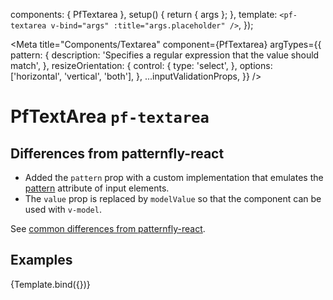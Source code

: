 

  components: { PfTextarea },
  setup() {
    return { args };
  },
  template: `
    <pf-textarea v-bind="args" :title="args.placeholder" />
  `,
});


<Meta title="Components/Textarea" component={PfTextarea} argTypes={{
    pattern: {
      description: 'Specifies a regular expression that the value should match',
    },
    resizeOrientation: {
      control: {
        type: 'select',
      },
      options: ['horizontal', 'vertical', 'both'],
    },
    ...inputValidationProps,
  }} />

# PfTextArea `pf-textarea`

## Differences from patternfly-react
- Added the `pattern` prop with a custom implementation that emulates the [pattern](https://developer.mozilla.org/en-US/docs/Web/HTML/Attributes/pattern) attribute of input elements.
- The `value` prop is replaced by `modelValue` so that the component can be used with `v-model`.

See [common differences from patternfly-react](/story/intro--page#common-differences-from-patternfly-react).

## Examples

<Canvas>
  <Story name="Textarea" args={{
    pattern: '[0-9\\s]+',
    placeholder: 'Numbers and spaces only',
  }}>
    {Template.bind({})}
  </Story>
</Canvas>

<ArgsTable story="Textarea" />
